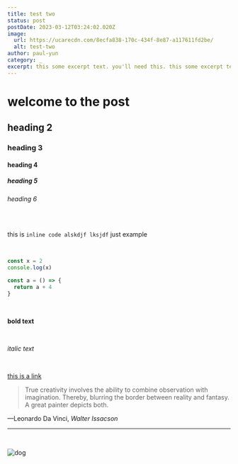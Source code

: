 ```yaml
---
title: test two
status: post
postDate: 2023-03-12T03:24:02.020Z
image:
  url: https://ucarecdn.com/8ecfa838-170c-434f-8e87-a117611fd2be/
  alt: test-two
author: paul-yun
category: _
excerpt: this some excerpt text. you'll need this. this some excerpt text. you'll need this.this some excerpt text. you'll need this.
---
```

# welcome to the post

## heading 2

### heading 3

#### heading 4

##### heading 5

###### heading 6

<br />

this is `inline code alskdjf lksjdf` just example


<br />

```js
const x = 2
console.log(x)

const a = () => {
  return a + 4
}
```

<br />

**bold text**

<br />

*italic text*

<br />

[this is a link](https://google.com)

> True creativity involves the ability to combine observation with imagination. Thereby, blurring the border between reality and fantasy. A great painter depicts both.

<figcaption>
  —Leonardo Da Vinci,
  <cite>Walter Issacson</cite>
</figcaption>

---

<br />

![dog](https://ucarecdn.com/435b2ff0-11aa-4186-96a5-bdc5060e4f54/-/scale_crop/1000x500/smart/ "dog")
